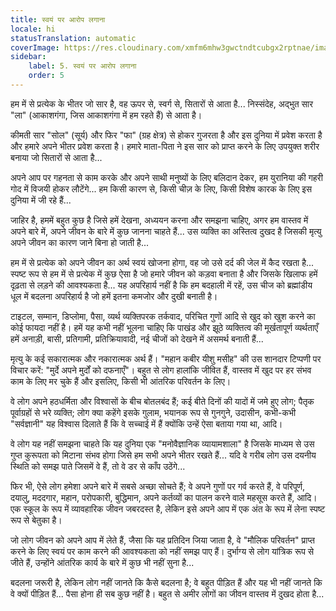 ```yaml
---
title: स्वयं पर आरोप लगाना
locale: hi
statusTranslation: automatic
coverImage: https://res.cloudinary.com/xmfm6mhw3gwctndtcubgx2rptnae/image/upload/v1740468922/small_cover_tratado_de_psicologia_revolucionaria_a4c0dca4e0.webp
sidebar:
    label: 5. स्वयं पर आरोप लगाना
    order: 5
---
```

हम में से प्रत्येक के भीतर जो सार है, वह ऊपर से, स्वर्ग से, सितारों से आता है... निस्संदेह, अद्भुत सार "ला" (आकाशगंगा, जिस आकाशगंगा में हम रहते हैं) से आता है।

कीमती सार "सोल" (सूर्य) और फिर "फा" (ग्रह क्षेत्र) से होकर गुजरता है और इस दुनिया में प्रवेश करता है और हमारे अपने भीतर प्रवेश करता है। हमारे माता-पिता ने इस सार को प्राप्त करने के लिए उपयुक्त शरीर बनाया जो सितारों से आता है...

अपने आप पर गहनता से काम करके और अपने साथी मनुष्यों के लिए बलिदान देकर, हम युरानिया की गहरी गोद में विजयी होकर लौटेंगे... हम किसी कारण से, किसी चीज़ के लिए, किसी विशेष कारक के लिए इस दुनिया में जी रहे हैं...

जाहिर है, हममें बहुत कुछ है जिसे हमें देखना, अध्ययन करना और समझना चाहिए, अगर हम वास्तव में अपने बारे में, अपने जीवन के बारे में कुछ जानना चाहते हैं... उस व्यक्ति का अस्तित्व दुखद है जिसकी मृत्यु अपने जीवन का कारण जाने बिना हो जाती है...

हम में से प्रत्येक को अपने जीवन का अर्थ स्वयं खोजना होगा, वह जो उसे दर्द की जेल में कैद रखता है... स्पष्ट रूप से हम में से प्रत्येक में कुछ ऐसा है जो हमारे जीवन को कड़वा बनाता है और जिसके खिलाफ हमें दृढ़ता से लड़ने की आवश्यकता है... यह अपरिहार्य नहीं है कि हम बदहाली में रहें, उस चीज को ब्रह्मांडीय धूल में बदलना अपरिहार्य है जो हमें इतना कमजोर और दुखी बनाती है।

टाइटल, सम्मान, डिप्लोमा, पैसा, व्यर्थ व्यक्तिपरक तर्कवाद, परिचित गुणों आदि से खुद को खुश करने का कोई फायदा नहीं है। हमें यह कभी नहीं भूलना चाहिए कि पाखंड और झूठे व्यक्तित्व की मूर्खतापूर्ण व्यर्थताएँ हमें अनाड़ी, बासी, प्रतिगामी, प्रतिक्रियावादी, नई चीजों को देखने में असमर्थ बनाती हैं...

मृत्यु के कई सकारात्मक और नकारात्मक अर्थ हैं। "महान कबीर यीशु मसीह" की उस शानदार टिप्पणी पर विचार करें: "मुर्दे अपने मुर्दों को दफनाएँ"। बहुत से लोग हालांकि जीवित हैं, वास्तव में खुद पर हर संभव काम के लिए मर चुके हैं और इसलिए, किसी भी आंतरिक परिवर्तन के लिए।

वे लोग अपने हठधर्मिता और विश्वासों के बीच बोतलबंद हैं; कई बीते दिनों की यादों में जमे हुए लोग; पैतृक पूर्वाग्रहों से भरे व्यक्ति; लोग क्या कहेंगे इसके गुलाम, भयानक रूप से गुनगुने, उदासीन, कभी-कभी "सर्वज्ञानी" यह विश्वास दिलाते हैं कि वे सच्चाई में हैं क्योंकि उन्हें ऐसा बताया गया था, आदि।

वे लोग यह नहीं समझना चाहते कि यह दुनिया एक "मनोवैज्ञानिक व्यायामशाला" है जिसके माध्यम से उस गुप्त कुरूपता को मिटाना संभव होगा जिसे हम सभी अपने भीतर रखते हैं... यदि वे गरीब लोग उस दयनीय स्थिति को समझ पाते जिसमें वे हैं, तो वे डर से काँप उठेंगे...

फिर भी, ऐसे लोग हमेशा अपने बारे में सबसे अच्छा सोचते हैं; वे अपने गुणों पर गर्व करते हैं, वे परिपूर्ण, दयालु, मददगार, महान, परोपकारी, बुद्धिमान, अपने कर्तव्यों का पालन करने वाले महसूस करते हैं, आदि। एक स्कूल के रूप में व्यावहारिक जीवन जबरदस्त है, लेकिन इसे अपने आप में एक अंत के रूप में लेना स्पष्ट रूप से बेतुका है।

जो लोग जीवन को अपने आप में लेते हैं, जैसा कि यह प्रतिदिन जिया जाता है, वे "मौलिक परिवर्तन" प्राप्त करने के लिए स्वयं पर काम करने की आवश्यकता को नहीं समझ पाए हैं। दुर्भाग्य से लोग यांत्रिक रूप से जीते हैं, उन्होंने आंतरिक कार्य के बारे में कुछ भी नहीं सुना है...

बदलना जरूरी है, लेकिन लोग नहीं जानते कि कैसे बदलना है; वे बहुत पीड़ित हैं और यह भी नहीं जानते कि वे क्यों पीड़ित हैं... पैसा होना ही सब कुछ नहीं है। बहुत से अमीर लोगों का जीवन वास्तव में दुखद होता है...

